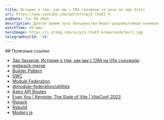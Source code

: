 ```yaml
---
title: История о том, как мы с CRA съезжали (и речь не про Vite)
url: https://www.youtube.com/watch?v=pj5-lhoEI-4
pubDate: Jun 08 2024
description: Долгое время путь большинства React-разработчиков начинался с Create React App, который позволяет довольно быстро создать новый проект и начать реализовывать бизнес-логику, не тратя время на раздумья об инфраструктуре и конфигурацию Webpack. Сейчас в моду вошли метаинструменты вроде Vite с более дружелюбным API, чем у Webpack, позволяющие начинать разработку так же быстро, как с CRA, но менее гибкие, чем Webpack. В докладе расскажу, как мы внутри Газпромбанка постарались соблюсти баланс между гибкостью и простотой, реализовав свой инструмент на замену CRA.
watchTime: 45 мин.
heroImage: https://i.ytimg.com/vi/pj5-lhoEI-4/maxresdefault.jpg
telegramPostId: '48'
---
```


<div data-pagefind-ignore>
## Полезные ссылки

- [Зар Захаров. История о том, как мы с CRA на Vite съезжали](https://www.youtube.com/watch?v=_Ryb6IHqj_s)
- [webpack-merge](https://www.npmjs.com/package/webpack-merge)
- [Builder Pattern](https://dev.to/jmalvarez/builder-pattern-in-typescript-3on0)
- [SWC](https://swc.rs)
- [Module Federation](https://module-federation.io)
- [@module-federation/utilities](https://github.com/module-federation/core/tree/main/packages/utilities)
- [Astro API Routes](https://docs.astro.build/en/guides/endpoints/#server-endpoints-api-routes)
- [Evan You | Keynote: The State of Vite | ViteConf 2023](https://www.youtube.com/watch?v=hrdwQHoAp0M)
- [Rspack](https://www.rspack.dev)
- [Rsbuild](https://rsbuild.dev)
- [Modern.js](https://modernjs.dev/en)
  </div>
